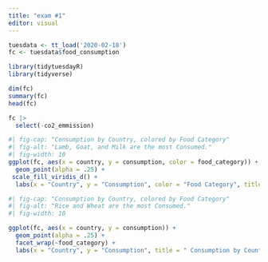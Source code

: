 ```yaml
---
title: "exam #1"
editor: visual
---
```

```r
tuesdata <- tt_load('2020-02-18')
fc <- tuesdata$food_consumption

library(tidytuesdayR)
library(tidyverse)
```
```r
dim(fc)
summary(fc)
head(fc)
```
```r
fc |>
  select(-co2_emmission)
```

```r
#| fig-cap: "Consumption by Country, colored by Food Category"
#| fig-alt: "Lamb, Goat, and Milk are the most Consumed."
#| fig-width: 10
ggplot(fc, aes(x = country, y = consumption, color = food_category)) +
  geom_point(alpha = .25) +
 scale_fill_viridis_d() +
  labs(x = "Country", y = "Consumption", color = "Food Category", title = " Consumption by Country, colored by Food Category")
```
```r
#| fig-cap: "Consumption by Country, colored by Food Category"
#| fig-alt: "Rice and Wheat are the most Consumed."
#| fig-width: 10

ggplot(fc, aes(x = country, y = consumption)) +
  geom_point(alpha = .25) +
  facet_wrap(~food_category) +
  labs(x = "Country", y = "Consumption", title = " Consumption by Country, faceted by Food Category")
```

